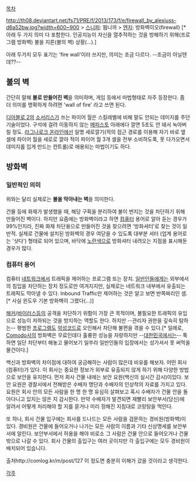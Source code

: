 [[목차]]

http://th08.deviantart.net/fs71/PRE/f/2013/173/f/e/firewall_by_alexiuss-d6a52bw.jpg?width=600~900
> [[찰스 스니피|스니피]]: 뭡니까
> [[엔지니어(RA)|엔지]]: 방화벽이오(firewall)
[* 아래 두 가지 의미 다 포함한다. 인공지능이 자신을 열추적하는 것을 방해하기 위해(프로그램 방화벽) 불을 지른(불의 벽) 상황(...).]

아래 두가지 모두 표기는 'fire wall'이라 쓰지만, 의미는 조금 다르다. --조금이 아닐텐데??--

== 불의 벽 ==
간단히 말해 '''불로 만들어진 벽'''을 의미하며, 게임 등에서 마법형태로 자주 등장한다. 좀 더 의미를 명확하게 하려면 'wall of fire' 라고 쓰면 된다.

[[디아블로 2]]의 [[소서리스]]가 쓰는 파이어 월은 스킬레벨에 비해 말도 안되는 데미지를 주던 기술이었다. 구석에 걸려 이동하지 않는 [[메피스토]] 아래에다 깔면 5초도 안 돼서 녹아버릴 정도. [[라그나로크 온라인]]에선 일명 세로깔기(적의 접근 경로를 이용해 자기 바로 옆 셀에 파이어 월을 세로로 깔아 적이 파이어 월 3개 셀을 전부 소비하도록, 못 다가오면서 데미지를 입게 만드는 컨트롤)로 애용되는 마법이기도 하다.

== 방화벽 ==
=== 일반적인 의미 ===
위와는 달리 실제로는 '''불을 막아내는 벽'''을 의미한다.

건물 등에 화재가 발생했을 때, 해당 구획을 분리하여 불이 번지는 것을 차단하기 위해 만들어진 벽이다. 하지만 요즘에는 방화벽이라고 하면 [[컴퓨터]] 용어로 알아 듣는 경우가 99%인지라, 진짜 화재 차단용으로 만들어진 것을 찾으려면 '방화셔터'로 찾는 것이 일반적. 실제로 건물에 설치된 방화벽의 경우 여닫을 수 있도록 대부분 셔터 (업계 용어로는 '샷다') 형태로 되어 있으며, 바닥에 [[노란색]]으로 방화셔터 내려오는 지점을 표시해둔 경우가 많다.

=== 컴퓨터 용어 ===
컴퓨터 [[네트워크]]에서 트래픽을 제어하는 프로그램 또는 장치. [[일반인]]들에게는 외부에서의 침입을 차단하는 장치 정도로만 여겨지지만, 실제로는 네트워크 내부에서 유출되는 트래픽도 막아낼 수 있다. Inbound Traffic만 제어하는 것은 알고 보면 반쪽짜리인 셈.[* 사실 윈도우 기본 방화벽이 그랬다(...)]

[[해커]]/[[바이러스]]등의 공격을 차단하기 위함이 가장 큰 목적이며, 불필요한 트래픽의 유입으로 성능이 저하되는 것을 방지하는 역할도 한다. 하지만 --관리자 권한을 깊숙히 탐하는-- 평범한 [[프로그램]]도 [[악성코드]]로 오인해서 차단해 불편을 겪을 수 있다.[* 일례로, [[Comodo]]사의 방화벽은 무료인데다 훌륭한 성능을 자랑하지만 --[[대한민국]]에서는-- 툭하면 일단 차단부터 해놓고 물어보기 일쑤라 일반인들의 입장에서는 성가셔서 못 써먹을 물건이다.]

백신과 방화벽의 차이점에 대하여 궁금해하는 사람이 많은데 비유를 해보자.
어떤 회사(컴퓨터)가 있다. 이 회사는 중요한 정보가 외부로 유출되지 않게 하기 위해 다양한 방법으로 보안을 유지한다. 먼저 회사 건물 내에는 보안 요원(백신의 실시간 감시)이있다. 보안 요원은 경찰서에서 전해받은 수배자 명단과 수배자의 인상착의 자료를 가지고 있다. 요원은 회사 안의 모든 사람을 한 명 한 명 유심히 살펴보고 혹시 수배자가 건물 안을 돌아다니고 있지는 않은 지 감시한다. 만약 수배자가 발견되면 재빨리 보안부서(당신)에 알려서 어떻게 처리해야 할 지를 묻거나 미리 정해진 지침대로 코렁탕을 먹인다.

또 하나, 회사 건물 입구에는 회사를 드나드는 모든 사람을 검문하는 경비원(방화벽)이 있다. 경비원은 건물에 들어오거나 나가는 모든 사람의 이름과 기타 신상명세를 보안부서에 알린다. 보안부서에서 허용을 해야 비로소 그 사람은 건물 안으로 들어오거나 건물 밖으로 나갈 수 있다. 회사 건물의 출입구는 여러 곳이지만 각 출입구에는 모두 경비원이 배치되어 있습니다.

출처http://comlog.kr/m/post/127
이 정도면 충분히 이해가 갔을 것이라고 생각한다.


[[각주]]
